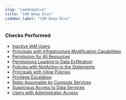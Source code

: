 ```yaml
---
slug: "iamdeepdive"
title: "IAM Deep Dive"
sidebar_label: "IAM Deep Dive"
---
```


### Checks Performed

- [Inactive IAM Users](awsiamdeepdive/rules/inactive_iam_users)
- [Principals with Infrastructure Modification Capabilities](awsiamdeepdive/rules/infrastructure_modification)
- [Permission for All Resources](awsiamdeepdive/rules/permission_for_all_resources)
- [Permissions Leading to Data Exfiltration](awsiamdeepdive/rules/permissions_with_data_exfiltration)
- [Policies with NotAction in the Statements](awsiamdeepdive/rules/policies_with_notaction_in_the_statements)
- [Principals with Inline Policies](awsiamdeepdive/rules/principals_with_inline_policies)
- [Privilege Escalation](awsiamdeepdive/rules/privilege_escalation)
- [Roles Assumable by Compute Services](awsiamdeepdive/rules/roles_assumable_by_compute_services)
- [Suspicious Access to Data Services](awsiamdeepdive/rules/suspicious_access_to_data_services)
- [Users with Administrator Access](awsiamdeepdive/rules/users_with_admin_access)
